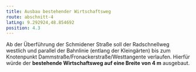 ```yaml
---
title: Ausbau bestehender Wirtschaftsweg
route: abschnitt-4
latLng: 9.292924,48.854692
position: 4.3
---
```

Ab der Überführung der Schmidener Straße soll der Radschnellweg westlich und parallel der Bahnlinie (entlang der Kleingärten) bis zum Knotenpunkt Dammstraße/Fronackerstraße/Westtangente verlaufen. Hierfür würde der **bestehende Wirtschaftsweg auf eine Breite von 4 m** ausgebaut.
